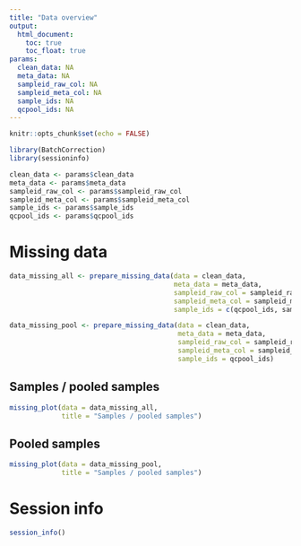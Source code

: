 ```yaml
---
title: "Data overview"
output: 
  html_document:
    toc: true
    toc_float: true
params:
  clean_data: NA
  meta_data: NA
  sampleid_raw_col: NA
  sampleid_meta_col: NA
  sample_ids: NA
  qcpool_ids: NA
---
```


```r
knitr::opts_chunk$set(echo = FALSE)

library(BatchCorrection)
library(sessioninfo)

clean_data <- params$clean_data
meta_data <- params$meta_data
sampleid_raw_col <- params$sampleid_raw_col
sampleid_meta_col <- params$sampleid_meta_col
sample_ids <- params$sample_ids
qcpool_ids <- params$qcpool_ids
```

# Missing data {.tabset}

```r
data_missing_all <- prepare_missing_data(data = clean_data,
                                         meta_data = meta_data,
                                         sampleid_raw_col = sampleid_raw_col,
                                         sampleid_meta_col = sampleid_meta_col,
                                         sample_ids = c(qcpool_ids, sample_ids))

data_missing_pool <- prepare_missing_data(data = clean_data,
                                          meta_data = meta_data,
                                          sampleid_raw_col = sampleid_raw_col,
                                          sampleid_meta_col = sampleid_meta_col,
                                          sample_ids = qcpool_ids)
```

## Samples / pooled samples

```r
missing_plot(data = data_missing_all,
             title = "Samples / pooled samples")
```

## Pooled samples

```r
missing_plot(data = data_missing_pool,
             title = "Samples / pooled samples")
```

# Session info

```r
session_info()
```

